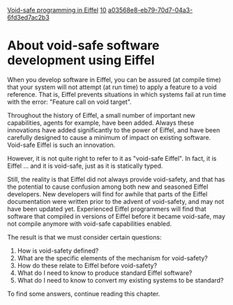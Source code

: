 [[Property:title|Void-safe programming in Eiffel]]
[[Property:weight|10]]
[[Property:uuid|a03568e8-eb79-70d7-04a3-6fd3ed7ac2b3]]
=About void-safe software development using Eiffel=

When you develop software in Eiffel, you can be assured (at compile time) that your system will not attempt (at run time) to apply a feature to a void reference. That is, Eiffel prevents situations in which systems fail at run time with the error: "Feature call on void target".

Throughout the history of Eiffel, a small number of important new capabilities, agents for example, have been added. Always these innovations have added significantly to the power of Eiffel, and have been carefully designed to cause a minimum of impact on existing software. Void-safe Eiffel is such an innovation. 

However, it is not quite right to refer to it as "void-safe Eiffel". In fact, it is Eiffel ... and it is void-safe, just as it is statically typed.  

Still, the reality is that Eiffel did not always provide void-safety, and that has the potential to cause confusion among both new and seasoned Eiffel developers. New developers will find for awhile that parts of the Eiffel documentation were written prior to the advent of void-safety, and may not have been updated yet. Experienced Eiffel programmers will find that software that compiled in versions of Eiffel before it became void-safe, may not compile anymore with void-safe capabilities enabled. 

The result is that we must consider certain questions:

# How is void-safety defined?
# What are the specific elements of the mechanism for void-safety?
# How do these relate to Eiffel before void-safety?
# What do I need to know to produce standard Eiffel software?
# What do I need to know to convert my existing systems to be standard?

To find some answers, continue reading this chapter.



